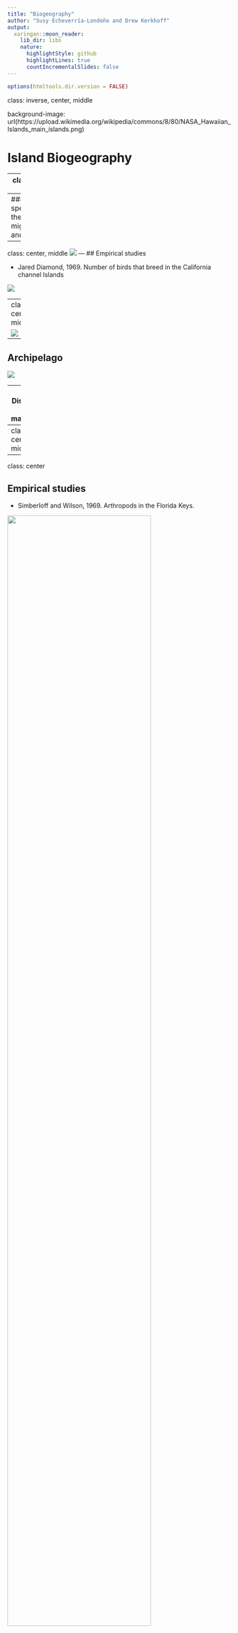 ```yaml
---
title: "Biogeography"
author: "Susy Echeverría-Londoño and Drew Kerkhoff"
output:
  xaringan::moon_reader:
    lib_dir: libs
    nature:
      highlightStyle: github
      highlightLines: true
      countIncrementalSlides: false
---
```


```r
options(htmltools.dir.version = FALSE)
```

class: inverse, center, middle

background-image: url(https://upload.wikimedia.org/wikipedia/commons/8/80/NASA_Hawaiian_Islands_main_islands.png)

# Island Biogeography

---
class: center, middle
![](https://press.princeton.edu/sites/default/files/styles/large/public/covers/9780691088365_0.png?itok=wjdA6m9X)

---
### Number of species as function of the rate of migration/colonization and extinction

---
class: center, middle
![](http://chegg-html-solutions.s3.amazonaws.com/9780321507433/5456-21-11RQP-i1.png)
---
## Empirical studies

- Jared Diamond, 1969. Number of birds that breed in the California channel Islands

![](https://www.motherjones.com/wp-content/uploads/diamond_cropped_lightened.jpg?w=990)

---
class: center, middle

![](http://3.bp.blogspot.com/-wQ2qjEYUWyY/T3k8BtconwI/AAAAAAAAAm4/YVB7EoZigIY/s1600/Diamond+data+on+map.jpg)

---

## Archipelago

![](https://www.worldatlas.com/r/w728-h425-c728x425/upload/86/de/b2/shutterstock-340754708.jpg)

---
## Distance to mainland

![](https://upload.wikimedia.org/wikipedia/commons/a/a9/Insular_Biogeography_%28Distance%29.png)

---
class: center, middle
![](http://chegg-html-solutions.s3.amazonaws.com/9780321507433/5456-21-11RQP-i1.png)

---
class: center

## Empirical studies

- Simberloff and Wilson, 1969. Arthropods in the Florida Keys. 

<img src="./figs/Simb_Wilson.png" style="width: 80%"/>

---
class: center

![](http://images.slideplayer.com/16/5035245/slides/slide_3.jpg)


---

![](http://www.macmillanhighered.com/BrainHoney/Resource/6716/digital_first_content/trunk/test/hillis2e/asset/img_ch44/c44_fig12.jpg)

---
## Area

![](https://upload.wikimedia.org/wikipedia/commons/6/6b/Insular_Biogeography_%28Size%29.png)

---

![](http://images.slideplayer.com/32/9963310/slides/slide_7.jpg)

---
class: center, middle

![](http://www.biodiverseperspectives.com/wp-content/uploads/2014/04/Slide1.jpg)

Source: http://www.biodiverseperspectives.com/

---
# Why is this important? 

![](http://hosho.ees.hokudai.ac.jp/~tsuyu/top/dct/stt/isl_01.png)

---
![](http://www.tiredearth.com/sites/default/files/ForestFragments.jpg)
